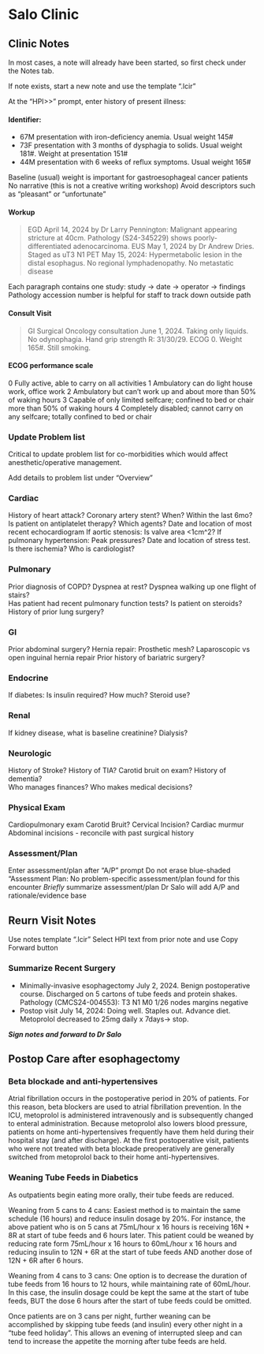 # Salo Clinic {#mie_postop}

## Clinic Notes

In most cases, a note will already have been started, so first check under the Notes tab.

If note exists, start a new note and use the template ".lcir"

At the "HPI\>\>" prompt, enter history of present illness:

#### Identifier:

- 67M presentation with iron-deficiency anemia. Usual weight 145#
- 73F presentation with 3 months of dysphagia to solids. Usual weight 181#. Weight at presentation 151#
- 44M presentation with 6 weeks of reflux symptoms. Usual weight 165#

Baseline (usual) weight is important for gastroesophageal cancer patients
No narrative (this is not a creative writing workshop)
Avoid descriptors such as "pleasant" or "unfortunate"

#### Workup

>EGD April 14, 2024 by Dr Larry Pennington: Malignant appearing stricture at 40cm.  Pathology (S24-345229) shows poorly-differentiated adenocarcinoma.
EUS May 1, 2024 by Dr Andrew Dries.  Staged as uT3 N1
PET May 15, 2024: Hypermetabolic lesion in the distal esophagus. No regional lymphadenopathy. No metastatic disease

Each paragraph contains one study: study -> date -> operator -> findings
Pathology accession number is helpful for staff to track down outside path

#### Consult Visit

>GI Surgical Oncology consultation June 1, 2024.  Taking only liquids. No odynophagia. Hand grip strength R: 31/30/29. ECOG 0. Weight 165#. Still smoking.

#### ECOG performance scale

0
Fully active, able to carry on all activities
1
Ambulatory can do light house work, office work
2
Ambulatory but can’t work up and about more than 50% of waking hours
3
Capable of only limited selfcare; confined to bed or chair more than 50% of waking hours
4
Completely disabled; cannot carry on any selfcare; 
totally confined to bed or chair


### Update Problem list

Critical to update problem list for co-morbidities which would affect anesthetic/operative management.

Add details to problem list under "Overview"

### Cardiac

History of heart attack?
Coronary artery stent? When? Within the last 6mo?
Is patient on antiplatelet therapy?  Which agents?
Date and location of most recent echocardiogram
If aortic stenosis: Is valve area <1cm^2?
If pulmonary hypertension: Peak pressures?
Date and location of stress test. Is there ischemia?
Who is cardiologist?

### Pulmonary
Prior diagnosis of COPD?
Dyspnea at rest?  Dyspnea walking up one flight of stairs?  
Has patient had recent pulmonary function tests?
Is patient on steroids?
History of prior lung surgery?

### GI

Prior abdominal surgery?
Hernia repair: Prosthetic mesh?
Laparoscopic vs open inguinal hernia repair
Prior history of bariatric surgery?

### Endocrine

If diabetes: Is insulin required? How much?
Steroid use?


### Renal

If kidney disease, what is baseline creatinine?
Dialysis?


### Neurologic

History of Stroke?
History of TIA?
Carotid bruit on exam?
History of dementia?  
Who manages finances?
Who makes medical decisions?

### Physical Exam

Cardiopulmonary exam
Carotid Bruit?
Cervical Incision?
Cardiac murmur
Abdominal incisions - reconcile with past surgical history

### Assessment/Plan

Enter assessment/plan after "A/P" prompt
Do not erase blue-shaded "Assessment Plan: No problem-specific assessment/plan found for this encounter
*Briefly* summarize assessment/plan
Dr Salo will add A/P and rationale/evidence base

## Reurn Visit Notes

Use notes template ".lcir"
Select HPI text from prior note and use Copy Forward button

### Summarize Recent Surgery

- Minimally-invasive esophagectomy July 2, 2024. Benign postoperative course. Discharged on 5 cartons of tube feeds and protein shakes. Pathology (CMCS24-004553): T3 N1 M0 1/26 nodes margins negative
- Postop visit July 14, 2024: Doing well. Staples out. Advance diet. Metoprolol decreased to 25mg daily x 7days-> stop.

***Sign notes and forward to Dr Salo***

## Postop Care after esophagectomy

### Beta blockade and anti-hypertensives

Atrial fibrillation occurs in the postoperative period in 20% of patients. For this reason, beta blockers are used to atrial fibrillation prevention. In the ICU, metoprolol is administered intravenously and is subsequently changed to enteral administration. Because metoprolol also lowers blood pressure, patients on home anti-hypertensives frequently have them held during their hospital stay (and after discharge). At the first postoperative visit, patients who were not treated with beta blockade preoperatively are generally switched from metoprolol back to their home anti-hypertensives.

### Weaning Tube Feeds in Diabetics

As outpatients begin eating more orally, their tube feeds are reduced.

Weaning from 5 cans to 4 cans: Easiest method is to maintain the same schedule (16 hours) and reduce insulin dosage by 20%. For instance, the above patient who is on 5 cans at 75mL/hour x 16 hours is receiving 16N + 8R at start of tube feeds and 6 hours later. This patient could be weaned by reducing rate form 75mL/hour x 16 hours to 60mL/hour x 16 hours and reducing insulin to 12N + 6R at the start of tube feeds AND another dose of 12N + 6R after 6 hours.

Weaning from 4 cans to 3 cans: One option is to decrease the duration of tube feeds from 16 hours to 12 hours, while maintaining rate of 60mL/hour. In this case, the insulin dosage could be kept the same at the start of tube feeds, BUT the dose 6 hours after the start of tube feeds could be omitted.

Once patients are on 3 cans per night, further weaning can be accomplished by skipping tube feeds (and insulin) every other night in a “tube feed holiday”. This allows an evening of interrupted sleep and can tend to increase the appetite the morning after tube feeds are held.
